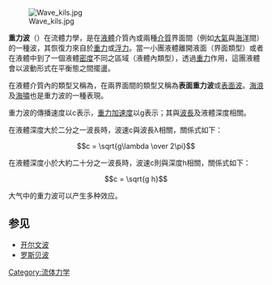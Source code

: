 {{不是|引力波}}
[[File:Wave_kils.jpg|right]]

'''重力波'''（{{lang-en|Gravity waves}}）在流體力學，是在[[液體|液體]]介質內或兩種[[介質|介質]]界面間（例如[[大氣|大氣]]與[[海洋|海洋]]間）的一種波，其恢復力來自於[[重力|重力]]或[[浮力|浮力]]。當一小團液體離開液面（界面類型）或者在液體中到了一個液體[[密度|密度]]不同之區域（液體內類型），透過[[重力|重力]]作用，這團液體會以波動形式在平衡態之間擺盪。

在液體介質內的類型又稱為{{Tsl|en|Internal waves|內波}}，在兩界面間的類型又稱為'''表面重力波'''或[[表面波|表面波]]。[[海浪|海浪]]及[[海嘯|海嘯]]也是重力波的一種表現。

重力波的傳播速度以c表示，[[重力加速度|重力加速度]]以g表示；其與[[波長|波長]]及液體深度相關。

在液體深度大於二分之一波長時，波速c與波長λ相關，關係式如下：
:<math> c = \sqrt{g\lambda \over 2\pi}</math>

在液體深度小於大約二十分之一波長時，波速c則與深度h相關，關係式如下：
:<math> c = \sqrt{g h}</math>

大气中的重力波可以产生多种效应。

==参见==
*[[开尔文波|开尔文波]]
*[[罗斯贝波|罗斯贝波]]

[[Category:流体力学|Category:流体力学]]